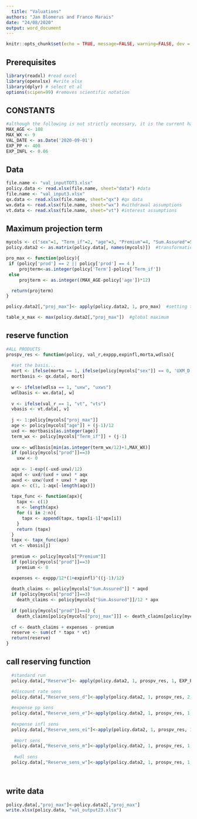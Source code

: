 ---
  title: "Valuations"
authors: "Jan Blomerus and Franco Marais"
date: "24/08/2020"
output: word_document
---
  
  ```{r setup, include=FALSE}
knitr::opts_chunk$set(echo = TRUE, message=FALSE, warning=FALSE, dev = 'win.metafile', fig.width = 6, fig.height = 5)
```


## Prerequisites ##

```{r pre}
library(readxl) #read excel
library(openxlsx) #write xlsx
library(dplyr) # select et al
options(scipen=99) #removes scientific notation
```
## CONSTANTS ##

```{r constants}

#although the following is not strictly necessary, it is the current hard coded values
MAX_AGE <- 108
MAX_WX <- 9
VAL_DATE <- as.Date('2020-09-01')
EXP_PP <- 400
EXP_INFL <- 0.06


```



## Data ##

```{r data}

file.name <- "val_inputTOT3.xlsx"
policy.data <- read.xlsx(file.name, sheet="data") #data
file.name <- "val_input3.xlsx"
qx.data <- read.xlsx(file.name, sheet="qx") #qx data
wx.data <- read.xlsx(file.name, sheet="wx") #withdrawal assumptions
vt.data <- read.xlsx(file.name, sheet="vt") #interest assumptions


```

## Maximum projection term ##

```{r Maximum proj}

mycols <- c("sex"=1, "Term_if"=2, "age"=3, "Premium"=4, "Sum.Assured"=5, "proj_max"=6, "prod"=7, "Term"=8)
policy.data2 <- as.matrix(policy.data[, names(mycols)])  #transformation into R matrix for faster calculation

pro_max <- function(policy){
 if (policy['prod'] == 2 || policy['prod'] == 4 )
     projterm<-as.integer(policy['Term']-policy['Term_if'])  
 else
     projterm <- as.integer((MAX_AGE-policy['age'])*12)

  return(projterm)
}

policy.data2[,"proj_max"]<- apply(policy.data2, 1, pro_max)  #setting the max term of projection on policy level

table_x_max <- max(policy.data2[,"proj_max"])  #global maximum

```

## reserve function ##

```{r v function}
#ALL PRODUCTS
prospv_res <- function(policy, val_r,exppp,expinfl,morta,wdlsa){
  
  #set the basis... 
  mort <- ifelse(morta == 1, ifelse(policy[mycols["sex"]] == 0, 'UXM_D', 'UXF_D'), ifelse(policy[mycols["sex"]] == 0, 'UXM_DS', 'UXF_DS'))
  mortbasis <- qx.data[, mort]
  
  w <- ifelse(wdlsa == 1, "uxw", "uxws")
  wdlbasis <- wx.data[, w]
  
  v <- ifelse(val_r == 1, "vt", "vts")
  vbasis <- vt.data[, v]
  
  j <- 1:policy[mycols["proj_max"]]
  age <- policy[mycols["age"]] + (j-1)/12
  uxd <- mortbasis[as.integer(age)]
  term_wx <- policy[mycols["Term_if"]] + (j-1)
  
  uxw <- wdlbasis[min(as.integer(term_wx/12)+1,MAX_WX)]
  if (policy[mycols["prod"]]==3)
    uxw <- 0 
  
  aqx <- 1-exp((-uxd-uxw)/12)
  aqxd <- uxd/(uxd + uxw) * aqx
  awxd <- uxw/(uxd + uxw) * aqx
  apx <- c(1, 1-aqx[-length(aqx)])
  
  tapx_func <- function(apx){
    tapx <- c(1)
    n <- length(apx)
    for (i in 2:n){
      tapx <- append(tapx, tapx[i-1]*apx[i])
    }
    return (tapx)
  }
  tapx <- tapx_func(apx)
  vt <- vbasis[j]
  
  premium <- policy[mycols["Premium"]]
  if (policy[mycols["prod"]]==3)
    premium <- 0

  expenses <- exppp/12*(1+expinfl)^((j-1)/12)
  
  death_claims <- policy[mycols["Sum.Assured"]] * aqxd
  if (policy[mycols["prod"]]==3)
    death_claims <- policy[mycols["Sum.Assured"]]/12 * apx
  
  if (policy[mycols["prod"]]==4) {
    death_claims[policy[mycols["proj_max"]]] <- death_claims[policy[mycols["proj_max"]]] + policy[mycols["Sum.Assured"]] * apx[policy[mycols["proj_max"]]] }
  
  cf <- death_claims + expenses - premium
  reserve <- sum(cf * tapx * vt)
  return(reserve)
}

```

## call reserving function ##

```{r call reserving function}

  #standard run
  policy.data[,"Reserve"]<- apply(policy.data2, 1, prospv_res, 1, EXP_PP, EXP_INFL, 1, 1)

  #discount rate sens
  policy.data[,"Reserve_sens_d"]<-apply(policy.data2, 1, prospv_res, 2, EXP_PP, EXP_INFL, 1, 1)
  
  #expense pp sens
  policy.data[,"Reserve_sens_e"]<-apply(policy.data2, 1, prospv_res, 1, EXP_PP*2, EXP_INFL, 1, 1)
  
  #expense infl sens
  policy.data[,"Reserve_sens_ei"]<-apply(policy.data2, 1, prospv_res, 1, EXP_PP, EXP_INFL*2, 1, 1)
  
   #mort sens
  policy.data[,"Reserve_sens_m"]<-apply(policy.data2, 1, prospv_res, 1, EXP_PP, EXP_INFL, 2, 1)
  
   #wdl sens
  policy.data[,"Reserve_sens_w"]<-apply(policy.data2, 1, prospv_res, 1, EXP_PP, EXP_INFL, 1, 2)
  



```

## write data ##

```{r output}
policy.data[,"proj_max"]<-policy.data2[,"proj_max"]
write.xlsx(policy.data, "val_output23.xlsx")


```

